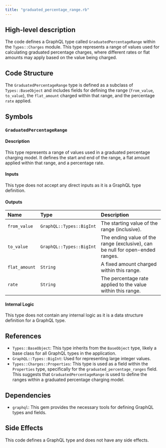 ```yaml
---
title: "graduated_percentage_range.rb"
---
```


## High-level description
The code defines a GraphQL type called `GraduatedPercentageRange` within the `Types::Charges` module. This type represents a range of values used for calculating graduated percentage charges, where different rates or flat amounts may apply based on the value being charged.

## Code Structure
The `GraduatedPercentageRange` type is defined as a subclass of `Types::BaseObject` and includes fields for defining the range (`from_value`, `to_value`), the `flat_amount` charged within that range, and the percentage `rate` applied.

## Symbols

### `GraduatedPercentageRange`
#### Description
This type represents a range of values used in a graduated percentage charging model. It defines the start and end of the range, a flat amount applied within that range, and a percentage rate.

#### Inputs
This type does not accept any direct inputs as it is a GraphQL type definition.

#### Outputs
| Name | Type | Description |
|:-----|:-----|:------------|
| `from_value` | `GraphQL::Types::BigInt` | The starting value of the range (inclusive). |
| `to_value` | `GraphQL::Types::BigInt` | The ending value of the range (exclusive), can be null for open-ended ranges. |
| `flat_amount` | `String` | A fixed amount charged within this range. |
| `rate` | `String` | The percentage rate applied to the value within this range. |

#### Internal Logic
This type does not contain any internal logic as it is a data structure definition for a GraphQL type.

## References
- `Types::BaseObject`: This type inherits from the `BaseObject` type, likely a base class for all GraphQL types in the application.
- `GraphQL::Types::BigInt`: Used for representing large integer values.
- `Types::Charges::Properties`: This type is used as a field within the `Properties` type, specifically for the `graduated_percentage_ranges` field. This suggests that `GraduatedPercentageRange` is used to define the ranges within a graduated percentage charging model. 

## Dependencies
- `graphql`: This gem provides the necessary tools for defining GraphQL types and fields.

## Side Effects
This code defines a GraphQL type and does not have any side effects.
